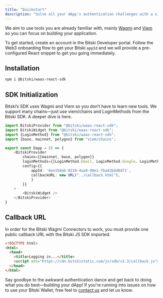 ```yaml
---
title: "Quickstart"
description: "Solve all your dApp's authentication challenges with a simple React Widget."
---
```


We aim to use tools you are already familiar with, mainly [Wagmi](https://wagmi.sh/react/api/hooks) and [Viem](https://viem.sh) so you can focus on building your application.

To get started, create an account in the Bitski Developer portal.  Follow the Web3 onboarding flow to get your Bitski `appId` and we will provide a pre-configured React snippet to get you going immediately.

## Installation

```bash
npm i @bitski/waas-react-sdk
```

## SDK Initialization
Bitski’s SDK uses Wagmi and Viem so you don’t have to learn new tools.  We support many chains—just use viem/chains and LoginMethods from the Bitski SDK.  A deeper dive is here.

```ts
import BitskiProvider from "@bitski/waas-react-sdk";
import BitskiWidget from "@bitski/waas-react-sdk";
import {LoginMethod} from "@bitski/waas-react-sdk";
import {base, mainnet, polygon} from "viem/chains";

export const Dapp = () => {
    <BitskiProvider
        chains={[mainnet, base, polygon]}
        loginMethods={[LoginMethod.Email, LoginMethod.Google, LoginMethod.Wallet]}
        config={{
            appId: '6ee158ab-0210-4aa9-90e1-fba42b4d0d71',
            callbackURL: new URL("../callback.html"),
            }
        }}
    >
        <BitskiWidget />
    </BitskiProvider>
}
```

## Callback URL
In order for the Bitski Wagmi Connectors to work, you must provide one public callback URL with the Bitski JS SDK imported.

```html
<!DOCTYPE html>
<html>
  <head>
    <title>Logging in...</title>
    <script src="https://cdn.bitskistatic.com/js/sdk/v3.3/callback.js"></script>
  </head>
</html>
```

Say goodbye to the awkward authentication dance and get back to doing what you do best—building your dApp! If you're running into issues on how
to use your Bitski Wallet, free feel to [contact us](mailto:hello@bitski.com)
and let us know.
